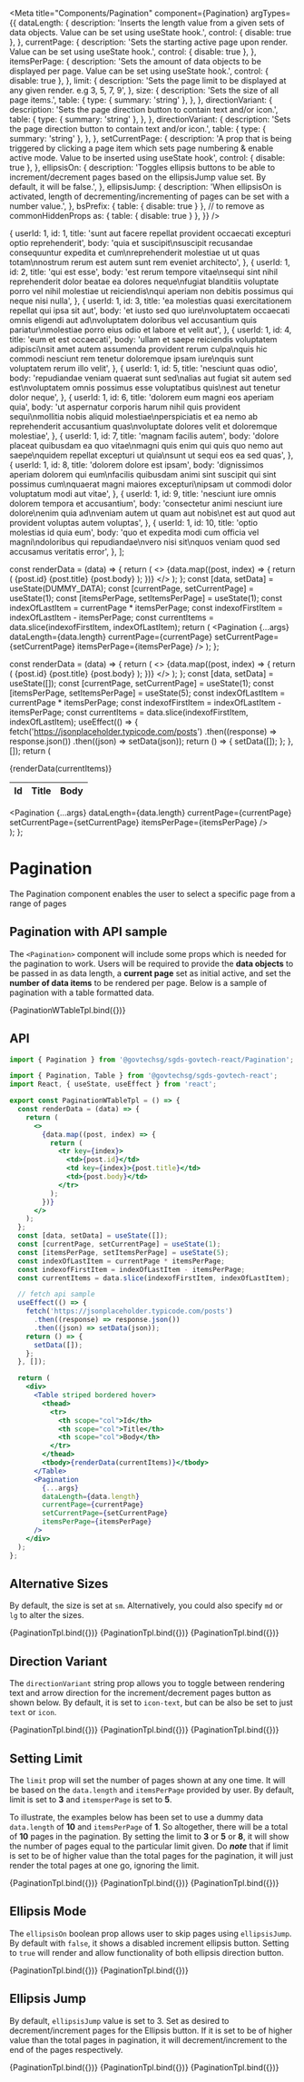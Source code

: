 
<Meta
  title="Components/Pagination"
  component={Pagination}
  argTypes={{
    dataLength: {
      description:
        'Inserts the length value from a given sets of data objects. Value can be set using useState hook.',
      control: { disable: true },
    },
    currentPage: {
      description:
        'Sets the starting active page upon render. Value can be set using useState hook.',
      control: { disable: true },
    },
    itemsPerPage: {
      description:
        'Sets the amount of data objects to be displayed per page. Value can be set using useState hook.',
      control: { disable: true },
    },
    limit: {
      description:
        'Sets the page limit to be displayed at any given render. e.g 3, 5, 7, 9',
    },
    size: {
      description: 'Sets the size of all page items.',
      table: {
        type: { summary: 'string' },
      },
    },
    directionVariant: {
      description:
        'Sets the page direction button to contain text and/or icon.',
      table: {
        type: { summary: 'string' },
      },
    },
    directionVariant: {
      description:
        'Sets the page direction button to contain text and/or icon.',
      table: {
        type: { summary: 'string' },
      },
    },
    setCurrentPage: {
      description:
        'A prop that is being triggered by clicking a page item which sets page numbering & enable active mode. Value to be inserted using useState hook',
      control: { disable: true },
    },
    ellipsisOn: {
      description:
        'Toggles ellipsis buttons to be able to increment/decrement pages based on the ellipsisJump value set. By default, it will be false.',
    },
    ellipsisJump: {
      description:
        'When ellipsisOn is activated, length of decrementing/incrementing of pages can be set with a number value.',
    },
    bsPrefix: { table: { disable: true } }, // to remove as commonHiddenProps
    as: { table: { disable: true } },
  }}
/>

  {
    userId: 1,
    id: 1,
    title:
      'sunt aut facere repellat provident occaecati excepturi optio reprehenderit',
    body: 'quia et suscipit\nsuscipit recusandae consequuntur expedita et cum\nreprehenderit molestiae ut ut quas totam\nnostrum rerum est autem sunt rem eveniet architecto',
  },
  {
    userId: 1,
    id: 2,
    title: 'qui est esse',
    body: 'est rerum tempore vitae\nsequi sint nihil reprehenderit dolor beatae ea dolores neque\nfugiat blanditiis voluptate porro vel nihil molestiae ut reiciendis\nqui aperiam non debitis possimus qui neque nisi nulla',
  },
  {
    userId: 1,
    id: 3,
    title: 'ea molestias quasi exercitationem repellat qui ipsa sit aut',
    body: 'et iusto sed quo iure\nvoluptatem occaecati omnis eligendi aut ad\nvoluptatem doloribus vel accusantium quis pariatur\nmolestiae porro eius odio et labore et velit aut',
  },
  {
    userId: 1,
    id: 4,
    title: 'eum et est occaecati',
    body: 'ullam et saepe reiciendis voluptatem adipisci\nsit amet autem assumenda provident rerum culpa\nquis hic commodi nesciunt rem tenetur doloremque ipsam iure\nquis sunt voluptatem rerum illo velit',
  },
  {
    userId: 1,
    id: 5,
    title: 'nesciunt quas odio',
    body: 'repudiandae veniam quaerat sunt sed\nalias aut fugiat sit autem sed est\nvoluptatem omnis possimus esse voluptatibus quis\nest aut tenetur dolor neque',
  },
  {
    userId: 1,
    id: 6,
    title: 'dolorem eum magni eos aperiam quia',
    body: 'ut aspernatur corporis harum nihil quis provident sequi\nmollitia nobis aliquid molestiae\nperspiciatis et ea nemo ab reprehenderit accusantium quas\nvoluptate dolores velit et doloremque molestiae',
  },
  {
    userId: 1,
    id: 7,
    title: 'magnam facilis autem',
    body: 'dolore placeat quibusdam ea quo vitae\nmagni quis enim qui quis quo nemo aut saepe\nquidem repellat excepturi ut quia\nsunt ut sequi eos ea sed quas',
  },
  {
    userId: 1,
    id: 8,
    title: 'dolorem dolore est ipsam',
    body: 'dignissimos aperiam dolorem qui eum\nfacilis quibusdam animi sint suscipit qui sint possimus cum\nquaerat magni maiores excepturi\nipsam ut commodi dolor voluptatum modi aut vitae',
  },
  {
    userId: 1,
    id: 9,
    title: 'nesciunt iure omnis dolorem tempora et accusantium',
    body: 'consectetur animi nesciunt iure dolore\nenim quia ad\nveniam autem ut quam aut nobis\net est aut quod aut provident voluptas autem voluptas',
  },
  {
    userId: 1,
    id: 10,
    title: 'optio molestias id quia eum',
    body: 'quo et expedita modi cum officia vel magni\ndoloribus qui repudiandae\nvero nisi sit\nquos veniam quod sed accusamus veritatis error',
  },
];

  const renderData = (data) => {
    return (
      <>
        {data.map((post, index) => {
          return (
            <tr key={index}>
              <td>{post.id}</td>
              <td key={index}>{post.title}</td>
              <td>{post.body}</td>
            </tr>
          );
        })}
      </>
    );
  };
  const [data, setData] = useState(DUMMY_DATA);
  const [currentPage, setCurrentPage] = useState(1);
  const [itemsPerPage, setItemsPerPage] = useState(1);
  const indexOfLastItem = currentPage * itemsPerPage;
  const indexofFirstItem = indexOfLastItem - itemsPerPage;
  const currentItems = data.slice(indexofFirstItem, indexOfLastItem);
  return (
      <Pagination
        {...args}
        dataLength={data.length}
        currentPage={currentPage}
        setCurrentPage={setCurrentPage}
        itemsPerPage={itemsPerPage}
      />
  );
};

  const renderData = (data) => {
    return (
      <>
        {data.map((post, index) => {
          return (
            <tr key={index}>
              <td>{post.id}</td>
              <td key={index}>{post.title}</td>
              <td>{post.body}</td>
            </tr>
          );
        })}
      </>
    );
  };
  const [data, setData] = useState([]);
  const [currentPage, setCurrentPage] = useState(1);
  const [itemsPerPage, setItemsPerPage] = useState(5);
  const indexOfLastItem = currentPage * itemsPerPage;
  const indexofFirstItem = indexOfLastItem - itemsPerPage;
  const currentItems = data.slice(indexofFirstItem, indexOfLastItem);
  useEffect(() => {
    fetch('https://jsonplaceholder.typicode.com/posts')
      .then((response) => response.json())
      .then((json) => setData(json));
    return () => {
      setData([]);
    };
  }, []);
  return (
    <div>
      <Table striped bordered hover>
        <thead>
          <tr>
            <th scope="col">Id</th>
            <th scope="col">Title</th>
            <th scope="col">Body</th>
          </tr>
        </thead>
        <tbody>{renderData(currentItems)}</tbody>
      </Table>
      <Pagination
        {...args}
        dataLength={data.length}
        currentPage={currentPage}
        setCurrentPage={setCurrentPage}
        itemsPerPage={itemsPerPage}
      />
    </div>
  );
};

# Pagination

The Pagination component enables the user to select a specific page from a range of pages

## Pagination with API sample

The `<Pagination>` component will include some props which is needed for the pagination to work. Users will be required to provide the **data objects** to be passed in as data length, a **current page** set as initial active, and set the **number of data items** to be rendered per page. Below is a sample of pagination with a table formatted data.

<Canvas>
  <Story name="Standard">{PaginationWTableTpl.bind({})}</Story>
</Canvas>

## API

```jsx
import { Pagination } from '@govtechsg/sgds-govtech-react/Pagination'; 
```

<ArgsTable story="Standard" />

```jsx
import { Pagination, Table } from '@govtechsg/sgds-govtech-react';
import React, { useState, useEffect } from 'react';

export const PaginationWTableTpl = () => {
  const renderData = (data) => {
    return (
      <>
        {data.map((post, index) => {
          return (
            <tr key={index}>
              <td>{post.id}</td>
              <td key={index}>{post.title}</td>
              <td>{post.body}</td>
            </tr>
          );
        })}
      </>
    );
  };
  const [data, setData] = useState([]);
  const [currentPage, setCurrentPage] = useState(1);
  const [itemsPerPage, setItemsPerPage] = useState(5);
  const indexOfLastItem = currentPage * itemsPerPage;
  const indexofFirstItem = indexOfLastItem - itemsPerPage;
  const currentItems = data.slice(indexofFirstItem, indexOfLastItem);

  // fetch api sample
  useEffect(() => {
    fetch('https://jsonplaceholder.typicode.com/posts')
      .then((response) => response.json())
      .then((json) => setData(json));
    return () => {
      setData([]);
    };
  }, []);

  return (
    <div>
      <Table striped bordered hover>
        <thead>
          <tr>
            <th scope="col">Id</th>
            <th scope="col">Title</th>
            <th scope="col">Body</th>
          </tr>
        </thead>
        <tbody>{renderData(currentItems)}</tbody>
      </Table>
      <Pagination
        {...args}
        dataLength={data.length}
        currentPage={currentPage}
        setCurrentPage={setCurrentPage}
        itemsPerPage={itemsPerPage}
      />
    </div>
  );
};
```

## Alternative Sizes

By default, the size is set at `sm`. Alternatively, you could also specify `md` or ` lg` to alter the sizes.

<Canvas>
  <Story name="Size-sm">{PaginationTpl.bind({})}</Story>
  <Story name="Size-md" args={{ size: 'md' }}>
    {PaginationTpl.bind({})}
  </Story>
  <Story name="Size-lg" args={{ size: 'lg' }}>
    {PaginationTpl.bind({})}
  </Story>
</Canvas>

## Direction Variant

The `directionVariant` string prop allows you to toggle between rendering text and arrow direction for the increment/decrement pages button as shown below. By default, it is set to `icon-text`, but can be also be set to just `text` or `icon`.

<Canvas>
  <Story name="Direction Variant icon-text">{PaginationTpl.bind({})}</Story>
  <Story name="Direction Variant text" args={{ directionVariant: 'text' }}>
    {PaginationTpl.bind({})}
  </Story>
  <Story name="Direction Variant icon" args={{ directionVariant: 'icon' }}>
    {PaginationTpl.bind({})}
  </Story>
</Canvas>

## Setting Limit

The `limit` prop will set the number of pages shown at any one time. It will be based on the `data.length` and `itemsPerPage` provided by user. 
By default, limit is set to **3** and `itemsperPage` is set to **5**. 

To illustrate, the examples below has been set to use a dummy data `data.length` of **10** and `itemsPerPage` of **1**. So altogether, there will be a total of **10** pages in the pagination.
By setting the limit to **3** or **5** or **8**, it will show the number of pages equal to the particular limit given. Do ***note*** that if limit is set to be of higher value than the total pages for the pagination, it will just render the total pages at one go, ignoring the limit.

<Canvas>
  <Story name="Limit 3">{PaginationTpl.bind({})}</Story>
  <Story name="Limit 5" args={{ limit: 5 }}>
    {PaginationTpl.bind({})}
  </Story>
  <Story name="Limit 8" args={{ limit: 8 }}>
    {PaginationTpl.bind({})}
  </Story>
</Canvas>

## Ellipsis Mode

The `ellipsisOn` boolean prop allows user to skip pages using `ellipsisJump`. By default with `false`, it shows a disabled increment ellipsis button. Setting to `true` will render and allow functionality of both ellipsis direction button.

<Canvas>
  <Story name="Ellipsis Off">{PaginationTpl.bind({})}</Story>
  <Story name="Ellipsis On" args={{ ellipsisOn: true }}>
    {PaginationTpl.bind({})}
  </Story>
</Canvas>

## Ellipsis Jump

By default, `ellipsisJump` value is set to 3. Set as desired to decrement/increment pages for the Ellipsis button. If it is set to be of higher value than the total pages in pagination, 
it will decrement/increment to the end of the pages respectively.

<Canvas>
  <Story name="Ellipsis Jump - 3" args={{ ellipsisOn: true, ellipsisJump: 3 }}>
    {PaginationTpl.bind({})}
  </Story>
  <Story name="Ellipsis Jump - 5" args={{ ellipsisOn: true, ellipsisJump: 5 }}>
    {PaginationTpl.bind({})}
  </Story>
  <Story name="Ellipsis Jump - 8" args={{ ellipsisOn: true, ellipsisJump: 8 }}>
    {PaginationTpl.bind({})}
  </Story>
</Canvas>
